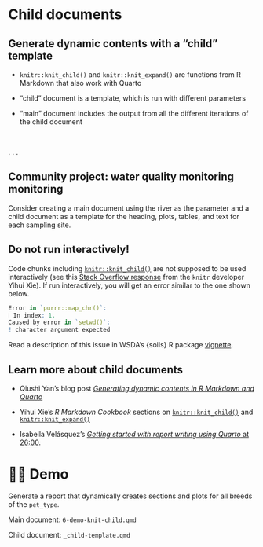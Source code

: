 # Child documents {.section}

## Generate dynamic contents with a "child" template

-   `knitr::knit_child()` and `knitr::knit_expand()` are functions from R Markdown that also work with Quarto

-   "child" document is a template, which is run with different parameters

-   "main" document includes the output from all the different iterations of the child document

<br> 

. . .

::: callout-tip
## Community project: water quality monitoring monitoring
Consider creating a main document using the river as the parameter and a child document as a template for the heading, plots, tables, and text for each sampling site.
:::

## Do not run interactively!

Code chunks including [`knitr::knit_child()`](https://rdrr.io/pkg/knitr/man/knit_child.html) are not supposed to be used interactively (see this [Stack Overflow response](https://stackoverflow.com/a/16847729) from the `knitr` developer Yihui
Xie). If run interactively, you will get an error similar to the one shown
below.

``` .r
Error in `purrr::map_chr()`:
ℹ In index: 1.
Caused by error in `setwd()`:
! character argument expected
```

Read a description of this issue in WSDA's {soils} R package [vignette](https://wa-department-of-agriculture.github.io/soils/articles/troubleshoot.html#error-when-run-interactively).

## Learn more about child documents

-   Qiushi Yan's blog post [*Generating dynamic contents in R Markdown and
    Quarto*](https://www.qiushiyan.dev/posts/dynamic-rmd-quarto/)
    
-   Yihui Xie's *R Markdown Cookbook* sections on [`knitr::knit_child()`](https://bookdown.org/yihui/rmarkdown-cookbook/child-document.html#child-document) and [`knitr::knit_expand()`](https://bookdown.org/yihui/rmarkdown-cookbook/knit-expand.html)

-   Isabella Velásquez's [*Getting started with report writing using Quarto* at
    26:00](https://youtu.be/Sf__ERCSgIA?si=Z4DLAHdqgRvof0FB&t=1560).

# 💃🏻 Demo {.demo}

Generate a report that dynamically creates sections and plots for all breeds of the `pet_type`.

Main document: `6-demo-knit-child.qmd`

Child document: `_child-template.qmd`
